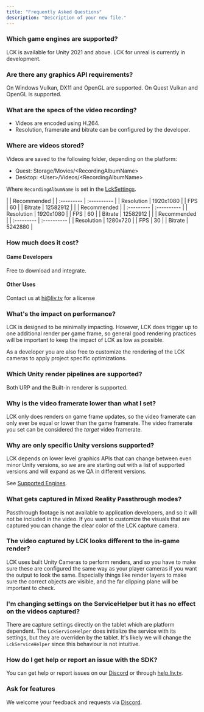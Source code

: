 ```yaml
---
title: "Frequently Asked Questions"
description: "Description of your new file."
---
```


### **Which game engines are supported?**

<Columns cols={2}>
  <Card title="Unity" href="https://dashboard.liv.tv/dev/login?welcome=false" cta="Download Now">
    LCK is available for Unity 2021 and above.
  </Card>
  <Card title="Unreal" href="https://form.typeform.com/to/fCL6vJpV" cta="Join The Waitlist">
    LCK for unreal is currently in development.
  </Card>
</Columns>

### **Are there any graphics API requirements?**

On Windows Vulkan, DX11 and OpenGL are supported. On Quest Vulkan and OpenGL is supported.

### **What are the specs of the video recording?**

- Videos are encoded using H.264.
- Resolution, framerate and bitrate can be configured by the developer.

### **Where are videos stored?**

<Expandable title="Content">
  Videos are saved to the following folder, depending on the platform:

  - Quest: Storage/Movies/\<RecordingAlbumName\>
  - Desktop: \<User\>/Videos/\<RecordingAlbumName\>

  Where `RecordingAlbumName` is set in the [LckSettings](https://lck-docs.liv-latveria.com/references/project_settings).

  <Accordion title="Recommended Settings">
    <Tabs>
      <Tab title="PCVR">
        |            | Recommended |
        | :--------- | :---------- |
        | Resolution | 1920x1080   |
        | FPS        | 60          |
        | Bitrate    | 12582912    |
      </Tab>
      <Tab title="Quest 3">
        |            | Recommended |
        | :--------- | :---------- |
        | Resolution | 1920x1080   |
        | FPS        | 60          |
        | Bitrate    | 12582912    |
      </Tab>
      <Tab title="Quest 2">
        |            | Recommended |
        | :--------- | :---------- |
        | Resolution | 1280x720    |
        | FPS        | 30          |
        | Bitrate    | 5242880     |
      </Tab>
    </Tabs>
  </Accordion>
</Expandable>

### **How much does it cost?**

#### **Game Developers**

Free to download and integrate.

#### **Other Uses**

Contact us at [hi@liv.tv](mailto:hi@liv.tv) for a license

### **What's the impact on performance?**

LCK is designed to be minimally impacting. However, LCK does trigger up to one additional render per game frame, so general good rendering practices will be important to keep the impact of LCK as low as possible.

As a developer you are also free to customize the rendering of the LCK cameras to apply project specific optimizations.

### **Which Unity render pipelines are supported?**

Both URP and the Built-in renderer is supported.

### **Why is the video framerate lower than what I set?**

LCK only does renders on game frame updates, so the video framerate can only ever be equal or lower than the game framerate. The video framerate you set can be considered the _target_ video framerate.

### **Why are only specific Unity versions supported?**

LCK depends on lower level graphics APIs that can change between even minor Unity versions, so we are are starting out with a list of supported versions and will expand as we QA in different versions.

See [Supported Engines](https://lck-docs.liv-latveria.com/01-quick_start/03-installation.md#supported-engines).

### **What gets captured in Mixed Reality Passthrough modes?**

Passthrough footage is not available to application developers, and so it will not be included in the video. If you want to customize the visuals that are captured you can change the clear color of the LCK capture camera.

### **The video captured by LCK looks different to the in-game render?**

LCK uses built Unity Cameras to perform renders, and so you have to make sure these are configured the same way as your player cameras if you want the output to look the same. Especially things like render layers to make sure the correct objects are visible, and the far clipping plane will be important to check.

### **I'm changing settings on the ServiceHelper but it has no effect on the videos captured?**

There are capture settings directly on the tablet which are platform dependent. The `LckServiceHelper` does initialize the service with its settings, but they are overriden by the tablet. It's likely we will change the `LckServiceHelper` since this behaviour is not intuitive.

### **How do I get help or report an issue with the SDK?**

You can get help or report issues on our [Discord](http://discord.gg/liv) or through [help.liv.tv](http://help.liv.tv).

### **Ask for features**

We welcome your feedback and requests via [Discord](http://discord.gg/liv).